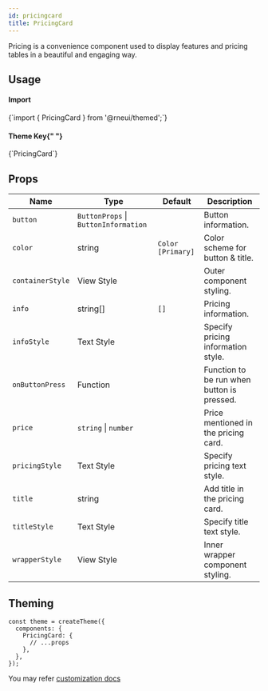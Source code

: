 ```yaml
---
id: pricingcard
title: PricingCard
---
```



<IconsStyle />

Pricing is a convenience component used to display features and pricing tables in a beautiful and engaging way.

## Usage

<div class="row inline-flex-center">
  <div class="col col--3">
    <h4>Import</h4>
  </div>
  <div class="col col--9">
    <CodeBlock>{`import { PricingCard } from '@rneui/themed';`}</CodeBlock>
  </div>
  <div class="col col--3">
    <h4>
      Theme Key{" "}
      <a href="#theming">
        <BiInfoCircle />
      </a>
    </h4>
  </div>
  <div class="col col--9">
    <CodeBlock>{`PricingCard`}</CodeBlock>
  </div>
</div>

<Usage />

## Props

<div class='table-responsive'>

| Name             | Type                                 | Default           | Description                                |
| ---------------- | ------------------------------------ | ----------------- | ------------------------------------------ |
| `button`         | `ButtonProps` \| `ButtonInformation` |                   | Button information.                        |
| `color`          | string                               | `Color [Primary]` | Color scheme for button & title.           |
| `containerStyle` | View Style                           |                   | Outer component styling.                   |
| `info`           | string[]                             | `[]`              | Pricing information.                       |
| `infoStyle`      | Text Style                           |                   | Specify pricing information style.         |
| `onButtonPress`  | Function                             |                   | Function to be run when button is pressed. |
| `price`          | `string` \| `number`                 |                   | Price mentioned in the pricing card.       |
| `pricingStyle`   | Text Style                           |                   | Specify pricing text style.                |
| `title`          | string                               |                   | Add title in the pricing card.             |
| `titleStyle`     | Text Style                           |                   | Specify title text style.                  |
| `wrapperStyle`   | View Style                           |                   | Inner wrapper component styling.           |

</div>

## Theming

```tsx
const theme = createTheme({
  components: {
    PricingCard: {
      // ...props
    },
  },
});
```

You may refer [customization docs](../customizing#theme)
